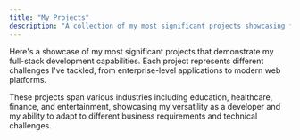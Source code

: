 ```yaml
---
title: "My Projects"
description: "A collection of my most significant projects showcasing full-stack development skills"
---
```


Here's a showcase of my most significant projects that demonstrate my full-stack development capabilities. Each project represents different challenges I've tackled, from enterprise-level applications to modern web platforms.

These projects span various industries including education, healthcare, finance, and entertainment, showcasing my versatility as a developer and my ability to adapt to different business requirements and technical challenges.
